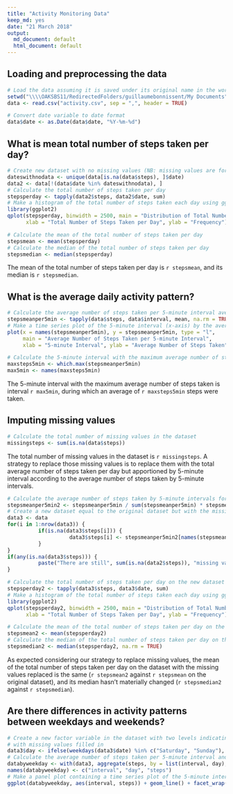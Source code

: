 ```yaml
---
title: "Activity Monitoring Data"
keep_md: yes
date: "21 March 2018"
output:
  md_document: default
  html_document: default
---
```


## Loading and preprocessing the data

```r
# Load the data assuming it is saved under its original name in the wording directory
setwd("\\\\OAKSBS11/RedirectedFolders/guillaumebonnissent/My Documents")
data <- read.csv("activity.csv", sep = ",", header = TRUE)

# Convert date variable to date format
data$date <- as.Date(data$date, "%Y-%m-%d")
```

## What is mean total number of steps taken per day?

```r
# Create new dataset with no missing values (NB: missing values are for all 5-minute interval of one day)
dateswithnodata <- unique(data[is.na(data$steps), ]$date)
data2 <- data[!(data$date %in% dateswithnodata), ]
# Calculate the total number of steps taken per day
stepsperday <- tapply(data2$steps, data2$date, sum)
# Make a histogram of the total number of steps taken each day using ggplot2 package with a class interval of 2,500
library(ggplot2)
qplot(stepsperday, binwidth = 2500, main = "Distribution of Total Number of Steps Taken per Day",
      xlab = "Total Number of Steps Taken per Day", ylab = "Frequency") + theme(plot.title = element_text(hjust = 0.5))
```

```r
# Calculate the mean of the total number of steps taken per day
stepsmean <- mean(stepsperday)
# Calculate the median of the total number of steps taken per day
stepsmedian <- median(stepsperday)
```

The mean of the total number of steps taken per day is `r stepsmean`, and its median is `r stepsmedian`.

## What is the average daily activity pattern?

```r
# Calculate the average number of steps taken per 5-minute interval averaged across all days
stepsmeanper5min <- tapply(data$steps, data$interval, mean, na.rm = TRUE)
# Make a time series plot of the 5-minute interval (x-axis) by the average number of steps averaged across all days (y-axis)
plot(x = names(stepsmeanper5min), y = stepsmeanper5min, type = "l",
     main = "Average Number of Steps Taken per 5-minute Interval",
     xlab = "5-minute Interval", ylab = "Average Number of Steps Taken")
```

```r
# Calculate the 5-minute interval with the maximum average number of steps taken
maxsteps5min <- which.max(stepsmeanper5min)
max5min <- names(maxsteps5min)
```

The 5-minute interval with the maximum average number of steps taken is interval `r max5min`, during which an average of `r maxsteps5min` steps were taken.

## Imputing missing values

```r
# Calculate the total number of missing values in the dataset
missingsteps <- sum(is.na(data$steps))
```

The total number of missing values in the dataset is `r missingsteps`. A strategy to replace those missing values is to replace them with the total average number of steps taken per day but apportioned by 5-minute interval according to the average number of steps taken by 5-minute intervals.

```r
# Calculate the average number of steps taken by 5-minute intervals for one day which would average the total average number of steps taken per day
stepsmeanper5min2 <- stepsmeanper5min / sum(stepsmeanper5min) * stepsmean
# Create a new dataset equal to the original dataset but with the missing values filled in
data3 <- data
for(i in 1:nrow(data3)) {
          if(is.na(data3$steps[i])) {
                    data3$steps[i] <- stepsmeanper5min2[names(stepsmeanper5min2) == data3$interval[i]]
          }
}
if(any(is.na(data3$steps))) {
          paste("There are still", sum(is.na(data2$steps)), "missing values")
}
```

```r
# Calculate the total number of steps taken per day on the new dataset
stepsperday2 <- tapply(data3$steps, data3$date, sum)
# Make a histogram of the total number of steps taken each day using ggplot2 package with a class interval of 2,500 from the new dataset
library(ggplot2)
qplot(stepsperday2, binwidth = 2500, main = "Distribution of Total Number of Steps Taken per Day (missing values replaced)",
      xlab = "Total Number of Steps Taken per Day", ylab = "Frequency") + theme(plot.title = element_text(hjust = 0.5))
```

```r
# Calculate the mean of the total number of steps taken per day on the new dataset
stepsmean2 <- mean(stepsperday2)
# Calculate the median of the total number of steps taken per day on the new dataset
stepsmedian2 <- median(stepsperday2, na.rm = TRUE)
```

As expected considering our strategy to replace missing values, the mean of the total number of steps taken per day on the dataset with the missing values replaced is the same (`r stepsmean2` against `r stepsmean` on the original dataset), and its median hasn't materially changed (`r stepsmedian2` against `r stepsmedian`).

## Are there differences in activity patterns between weekdays and weekends?

```r
# Create a new factor variable in the dataset with two levels indicating whether a given date is a week day or weekend day in the dataset
# with missing values filled in
data3$day <- ifelse(weekdays(data3$date) %in% c("Saturday", "Sunday"), "weekend", "weekday")
# Calculate the average number of steps taken per 5-minute interval and type of day, averaged across all days 
databyweekday <- with(data3, aggregate(steps, by = list(interval, day), FUN = mean))
names(databyweekday) <- c("interval", "day", "steps")
# Make a panel plot containing a time series plot of the 5-minute interval (x-axis) and the average number of steps taken, averaged across all weekday days or weekend days (y-axis)
ggplot(databyweekday, aes(interval, steps)) + geom_line() + facet_wrap(~ day, nrow = 2) + xlab("Interval") + ylab("Number of steps")
```

